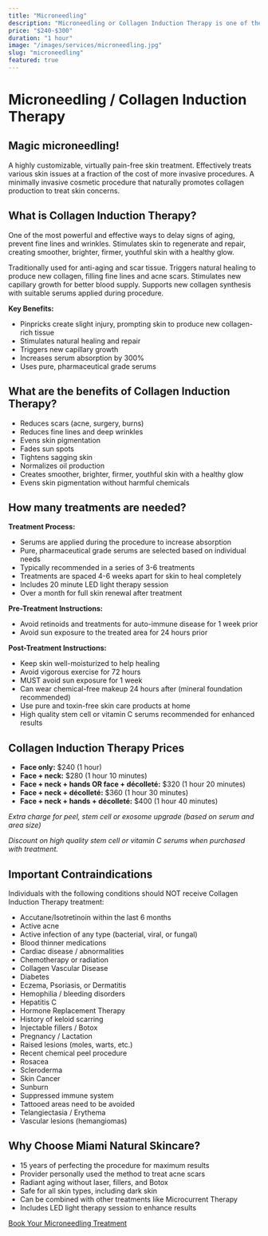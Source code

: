 ```yaml
---
title: "Microneedling"
description: "Microneedling or Collagen Induction Therapy is one of the most effective natural ways to delay the signs of aging."
price: "$240-$300"
duration: "1 hour"
image: "/images/services/microneedling.jpg"
slug: "microneedling"
featured: true
---
```


# Microneedling / Collagen Induction Therapy

## Magic microneedling!

A highly customizable, virtually pain-free skin treatment. Effectively treats various skin issues at a fraction of the cost of more invasive procedures. A minimally invasive cosmetic procedure that naturally promotes collagen production to treat skin concerns.

## What is Collagen Induction Therapy?

One of the most powerful and effective ways to delay signs of aging, prevent fine lines and wrinkles. Stimulates skin to regenerate and repair, creating smoother, brighter, firmer, youthful skin with a healthy glow.

Traditionally used for anti-aging and scar tissue. Triggers natural healing to produce new collagen, filling fine lines and acne scars. Stimulates new capillary growth for better blood supply. Supports new collagen synthesis with suitable serums applied during procedure.

**Key Benefits:**
- Pinpricks create slight injury, prompting skin to produce new collagen-rich tissue
- Stimulates natural healing and repair
- Triggers new capillary growth
- Increases serum absorption by 300%
- Uses pure, pharmaceutical grade serums

## What are the benefits of Collagen Induction Therapy?

- Reduces scars (acne, surgery, burns)
- Reduces fine lines and deep wrinkles
- Evens skin pigmentation
- Fades sun spots
- Tightens sagging skin
- Normalizes oil production
- Creates smoother, brighter, firmer, youthful skin with a healthy glow
- Evens skin pigmentation without harmful chemicals

## How many treatments are needed?

**Treatment Process:**
- Serums are applied during the procedure to increase absorption
- Pure, pharmaceutical grade serums are selected based on individual needs
- Typically recommended in a series of 3-6 treatments
- Treatments are spaced 4-6 weeks apart for skin to heal completely
- Includes 20 minute LED light therapy session
- Over a month for full skin renewal after treatment

**Pre-Treatment Instructions:**
- Avoid retinoids and treatments for auto-immune disease for 1 week prior
- Avoid sun exposure to the treated area for 24 hours prior

**Post-Treatment Instructions:**
- Keep skin well-moisturized to help healing
- Avoid vigorous exercise for 72 hours
- MUST avoid sun exposure for 1 week
- Can wear chemical-free makeup 24 hours after (mineral foundation recommended)
- Use pure and toxin-free skin care products at home
- High quality stem cell or vitamin C serums recommended for enhanced results

## Collagen Induction Therapy Prices

- **Face only:** $240 (1 hour)
- **Face + neck:** $280 (1 hour 10 minutes)
- **Face + neck + hands OR face + décolleté:** $320 (1 hour 20 minutes)
- **Face + neck + décolleté:** $360 (1 hour 30 minutes)
- **Face + neck + hands + décolleté:** $400 (1 hour 40 minutes)

*Extra charge for peel, stem cell or exosome upgrade (based on serum and area size)*

*Discount on high quality stem cell or vitamin C serums when purchased with treatment.*

## Important Contraindications

Individuals with the following conditions should NOT receive Collagen Induction Therapy treatment:

- Accutane/Isotretinoin within the last 6 months
- Active acne
- Active infection of any type (bacterial, viral, or fungal)
- Blood thinner medications
- Cardiac disease / abnormalities
- Chemotherapy or radiation
- Collagen Vascular Disease
- Diabetes
- Eczema, Psoriasis, or Dermatitis
- Hemophilia / bleeding disorders
- Hepatitis C
- Hormone Replacement Therapy
- History of keloid scarring
- Injectable fillers / Botox
- Pregnancy / Lactation
- Raised lesions (moles, warts, etc.)
- Recent chemical peel procedure
- Rosacea
- Scleroderma
- Skin Cancer
- Sunburn
- Suppressed immune system
- Tattooed areas need to be avoided
- Telangiectasia / Erythema
- Vascular lesions (hemangiomas)

## Why Choose Miami Natural Skincare?

- 15 years of perfecting the procedure for maximum results
- Provider personally used the method to treat acne scars
- Radiant aging without laser, fillers, and Botox
- Safe for all skin types, including dark skin
- Can be combined with other treatments like Microcurrent Therapy
- Includes LED light therapy session to enhance results

[Book Your Microneedling Treatment](/book-online)